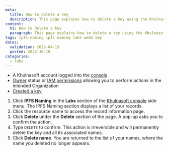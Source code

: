 ```yaml
---
meta:
  title: How to delete a key
  description: This page explains how to delete a key using the Khulnasoft console
content:
  h1: How to delete a key
  paragraph: This page explains how to delete a key using the Khulnasoft console
tags: ipfs-naming ipfs naming labs web3 key
dates:
  validation: 2025-04-15
  posted: 2023-10-10
categories:
  - labs
---
```


<Macro id="requirements" />

- A Khulnasoft account logged into the [console](https://console.khulnasoft.com)
- [Owner](/identity-and-access-management/iam/concepts/#owner) status or [IAM permissions](/identity-and-access-management/iam/concepts/#permission) allowing you to perform actions in the intended Organization
- [Created a key](/labs/ipfs-naming/how-to/create-key/)

1. Click **IPFS Naming** in the **Labs** section of the [Khulnasoft console](https://console.khulnasoft.com) side menu. The IPFS Naming section displays a list of your records.
2. Click the resource name to access the record information page.
3. Click **Delete** under the **Delete** section of the page. A pop-up asks you to confirm the action.
4. Type `DELETE` to confirm.
    <Message type="important">
        This action is irreversible and will permanently delete the key and all its associated names.
    </Message>
5. Click **Delete name**. You are returned to the list of your names, where the name you deleted no longer appears.


